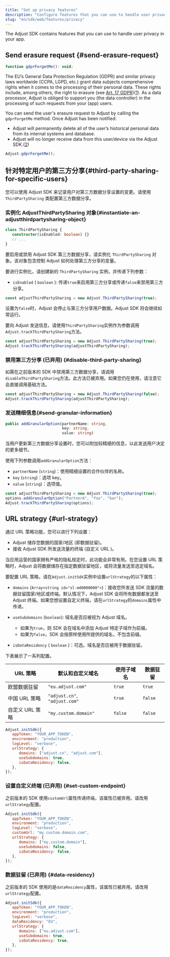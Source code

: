 ```yaml
---
title: "Set up privacy features"
description: "Configure features that you can use to handle user privacy in your app."
slug: "en/sdk/web/features/privacy"
---
```

The Adjust SDK contains features that you can use to handle user privacy in your app.

Send erasure request \{\#send\-erasure\-request\}
------------------------------------------------------

<codeblock title="Method signature"> 

```js
function gdprForgetMe(): void;
```

</CodeBlock> 

The EU’s General Data Protection Regulation \(GDPR\) and similar privacy laws worldwide \(CCPA, LGPD, etc.\) grant data subjects comprehensive rights when it comes to the processing of their personal data. These rights include, among others, the right to erasure \(see [Art. 17 GDPR](https://gdpr.eu/article-17-right-to-be-forgotten/)\)\([1](https://help.adjust.com/en/article/gdpr#ref-1)\). As a data processor, Adjust is obliged to support you \(the data controller\) in the processing of such requests from your \(app\) users.

You can send the user's erasure request to Adjust by calling the `gdprForgetMe` method. Once Adjust has been notified:

* Adjust will permanently delete all of the user’s historical personal data from its internal systems and database.
* Adjust will no longer receive data from this user/device via the Adjust SDK.\([2](https://help.adjust.com/en/article/gdpr#ref-2)\)

```js
Adjust.gdprForgetMe();
```

针对特定用户的第三方分享\{\#third\-party\-sharing\-for\-specific\-users\}
---------------------------------------------------------------------

<minorversion added="5.7.0" link="https://github.com/adjust/web_sdk/releases/tag/v5.7.0" /> 

您可以使用 Adjust SDK 来记录用户对第三方数据分享设置的变更。请使用 `ThirdPartySharing` 类配置第三方数据分享。

### 实例化 AdjustThirdPartySharing 对象\{\#instantiate\-an\-adjustthirdpartysharing\-object\}

<codeblock title="Method signature"> 

```ts
class ThirdPartySharing {
   constructor(isEnabled: boolean) {}
   // ...
}
```

</CodeBlock> 

要启用或禁用 Adjust SDK 第三方数据分享，请实例化 `ThirdPartySharing` 对象。该对象包含控制 Adjust 如何处理第三方分享的变量。

要进行实例化，请创建新的 `ThirdPartySharing` 实例，并传递下列参数：

* `isEnabled` \( `boolean` \): 传递`true`来启用第三方分享或传递`false`来禁用第三方分享。

```ts
const adjustThirdPartySharing = new Adjust.ThirdPartySharing(true);
```

设置为`false`时，Adjust 会停止与第三方分享用户数据。Adjust SDK 将会继续如常运行。

要向 Adjust 发送信息，请使用`ThirdPartySharing`实例作为参数调用`Adjust.trackThirdPartySharing`方法。

```ts
const adjustThirdPartySharing = new Adjust.ThirdPartySharing(true);
Adjust.trackThirdPartySharing(adjustThirdPartySharing);
```

### 禁用第三方分享 \(已弃用\) \{\#disable\-third\-party\-sharing\}

<minorversion removed="5.7.0" link="https://github.com/adjust/web_sdk/releases/tag/v5.7.0" /> 

如需在之前版本的 SDK 中禁用第三方数据分享，请调用`disableThirdPartySharing`方法。此方法已被弃用。如果您仍在使用，请注意它会直接调用基础方法。

```ts
const adjustThirdPartySharing = new Adjust.ThirdPartySharing(false);
Adjust.trackThirdPartySharing(adjustThirdPartySharing);
```

### 发送精细信息\{\#send\-granular\-information\}

<codeblock title="Method signature"> 

```ts
public addGranularOption(partnerName: string,
                         key: string,
                         value: string)
```

</CodeBlock> 

当用户更新第三方数据分享设置时，您可以附加较精细的信息，以此发送用户决定的更多细节。

使用下列参数调用`addGranularOption`方法：

* `partnerName` \(`string`\)：使用精细设置的合作伙伴的名称。
* `key` \(`string`\)：选项 key。
* `value` \(`string`\)：选项值。

```ts
const adjustThirdPartySharing = new Adjust.ThirdPartySharing(true);
options.addGranularOption("PartnerA", "foo", "bar");
Adjust.trackThirdPartySharing(options);
```

URL strategy \{\#url\-strategy\}
------------------------------------

<minorversion changed="5.7.0" link="https://github.com/adjust/web_sdk/releases/tag/v5.7.0" /> 

通过 URL 策略功能，您可以进行下列设置：

* Adjust 储存您数据的国家/地区 \(即数据驻留\)。
* 接收 Adjust SDK 所发送流量的终端 \(自定义 URL \)。

当应用运营的国家拥有严格的隐私规定时，此功能会非常有用。在您设置 URL 策略时，Adjust 会将数据储存在指定数据驻留地区，或将流量发送至选定域名。

要配置 URL 策略，请在`Adjust.initSdk`实例中设置`urlStrategy`的以下属性：

* `domains` \(`Array<string id="sl-md0000000">`\)：接收您所发送 SDK 流量的数据驻留国家/地区或终端。默认情况下，Adjust SDK 会将所有数据都发送至 Adjust 终端。如果您想设置自定义终端，请在`urlStrategy`的`domains`属性中传递。
* `useSubdomains` \(`boolean`\): 域名是否应被视为 Adjust 域名。 
  * 如果为`true`，则 SDK 会在域名中添加 Adjust 特定子域作为前缀。
  * 如果为`false`，SDK 会按原样使用所提供的域名，不包含前缀。

* `isDataResidency` \( `boolean` \)：可选。域名是否应被用于数据驻留。

下表展示了一系列配置。

|   URL 策略   |           默认和自定义域名            |  使用子域名  |  数据驻留   |
|------------|-------------------------------|---------|---------|
| 欧盟数据驻留     | `"eu.adjust.com"`             | `true`  | `true`  |
| 中国 URL 策略  | `"adjust.cn"`, `"adjust.com"` | `true`  | `false` |
| 自定义 URL 策略 | `"my.custom.domain"`          | `false` | `false` |

```js
Adjust.initSdk({
   appToken: "YOUR_APP_TOKEN",
   environment: "production",
   logLevel: "verbose",
   urlStrategy: {
      domains: ["adjust.cn", "adjust.com"],
      useSubdomains: true,
      isDataResidency: false,
   },
});
```

### 设置自定义终端 \(已弃用\) \{\#set\-custom\-endpoint\}

<minorversion removed="5.7.0" link="https://github.com/adjust/web_sdk/releases/tag/v5.7.0" /> 

之前版本的 SDK 使用`customUrl`属性传递终端，该属性已被弃用。请改用`urlStrategy`配置。
<codeblock del="{range: 5}" ins="{range: 6-10}"> 

```js
Adjust.initSdk({
   appToken: "YOUR_APP_TOKEN",
   environment: "production",
   logLevel: "verbose",
   customUrl: "my.custom.domain.com",
   urlStrategy: {
      domains: ["my.custom.domain"],
      useSubdomains: false,
      isDataResidency: false,
   },
});
```

</CodeBlock> 

### 数据驻留 \(已弃用\) \{\#data\-residency\}

<minorversion removed="5.7.0" link="https://github.com/adjust/web_sdk/releases/tag/v5.7.0" /> 

之前版本的 SDK 使用的是`dataResidency`属性，该属性已被弃用。请改用`urlStrategy`配置。
<codeblock del="{range: 5}" ins="{range: 6-10}"> 

```js
Adjust.initSdk({
   appToken: "YOUR_APP_TOKEN",
   environment: "production",
   logLevel: "verbose",
   dataResidency: "EU",
   urlStrategy: {
      domains: ["eu.adjust.com"],
      useSubdomains: true,
      isDataResidency: true,
   },
});
```

</CodeBlock>

